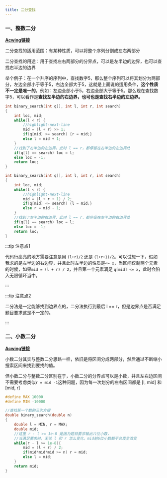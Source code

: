 ```yaml
---
title: 二分查找
---
```


### 一、整数二分
[**Acwing链接**](https://www.acwing.com/activity/content/problem/content/823/)

二分查找的适用范围：有某种性质，可以将整个序列分割成左右两部分

二分查找的用途：用于查找左右两部分的分界点，可以是左半边的边界，也可以查找右半边的边界

举个例子：在一个升序的序列中，查找数字5，那么整个序列可以将其划分为两部分，左边全部小于等于5，右边全部大于5，这就是上面说的适用条件，**这个性质不一定是唯一的**，例如：左边全部小于5，右边全部大于等于5。那么现在查找数字5，可以看作是**查找左半边的右边界，也可也是查找右半边的左边界。**


<Tabs>
<TabItem value="右半边的左边界" label="右半边的左边界">

```cpp
int binary_search(int q[], int l, int r, int search) 
{
    int loc, mid;
    while(l < r) {
        //highlight-next-line
        mid = (l + r) >> 1;
        if(q[mid] >= search) {r = mid;}
        else l = mid + 1;
    }
    //找到了右半边的左边界，此时 l == r，都停留在右半边的左边界处
    if(q[l] == search) loc = l;
    else loc = -1;
    return loc;
}
```
</TabItem>
<TabItem value="左半边的右边界" label="左半边的右边界">

```cpp
int binary_search(int q[], int l, int r, int search) 
{
    int loc, mid;
    while(l < r) {
        //highlight-next-line
        mid = (l + r + 1) / 2;
        if(q[mid] <= search) {l = mid;}
        else r = mid - 1;
    }
    //找到了左半边的右边界，此时 l == r，都停留在左半边的右边界处
    if(q[l] == search) loc = l;
    else loc = -1;
    return loc;
}
```
</TabItem>
</Tabs>

:::tip 注意点1

代码行高亮的地方需要注意是用 `(l+r)/2` 还是 `(l+r+1)/2`。可以试想一下，假如我求的是左半边的右边界，并且此时左半边的性质是`<= x`，当区间仅剩两个元素的时候，如果`mid = (l + r) / 2`，并且第一个元素满足 `q[mid] <= x`，此时会陷入无限循环当中。

:::

:::tip 注意点2

二分法是一定能够找到边界点的，二分法执行到最后 l == r，但是边界点是否满足题目要求这是不一定的。

:::


### 二、小数二分

[**Acwing链接**](https://www.acwing.com/problem/content/submission/code_detail/26148193/)

小数二分其实与整数二分思路一样，依旧是将区间分成两部分，然后通过不断缩小搜索区间来找到要找的值。

但小数二分与整数二分区别在于，小数二分的分界点可以是小数，并且左右边区间不需要考虑类似`r = mid -1`这种问题，因为每一次划分的左右区间都是 [l, mid] 和 [mid, r] 

```cpp
#define MAX 10000
#define MIN -10000

//查找某一个数的三次方根
double binary_search(double n)
{
    double l = MIN, r = MAX;
    double mid;
    //这里 r - l >= 1e-8 是因为题目要求输出六位小数，
    //当满足要求时，无论 l 和 r 怎么变化，mid前6位小数都不会发生改变
    while(r - l >= 1e-8){
        mid = (l + r) / 2;
        if(mid*mid*mid >= n) r = mid;
        else l = mid;
    }
    return mid;
}
```
